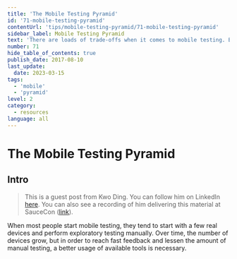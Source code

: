 ```yaml
---
title: 'The Mobile Testing Pyramid'
id: '71-mobile-testing-pyramid'
contentUrl: 'tips/mobile-testing-pyramid/71-mobile-testing-pyramid'
sidebar_label: Mobile Testing Pyramid
text: 'There are loads of trade-offs when it comes to mobile testing. But by learning to use all layers of the mobile testing pyramid to your advantage you can gain the fast feedback that is required in modern CI/CD environments.'
number: 71
hide_table_of_contents: true
publish_date: 2017-08-10
last_update:
  date: 2023-03-15
tags:
  - 'mobile'
  - 'pyramid'
level: 2
category:
  - resources
language: all
---
```


# The Mobile Testing Pyramid

## Intro

> This is a guest post from Kwo Ding. You can follow him on LinkedIn [here](https://www.linkedin.com/in/kwoding/). You can also see a recording of him delivering this material at SauceCon ([link](https://www.youtube.com/watch?v=ACP6N1L62AU)).

When most people start mobile testing, they tend to start with a few real devices and perform exploratory testing manually. Over time, the number of devices grow, but in order to reach fast feedback and lessen the amount of manual testing, a better usage of available tools is necessary.


<DropdownMarkdown folderName='71-mobile-testing-pyramid' />
